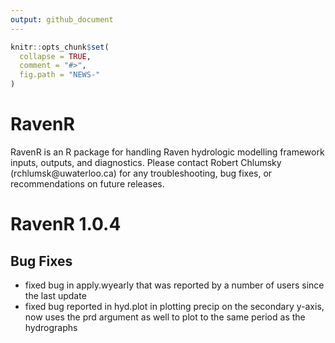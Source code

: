 ```yaml
---
output: github_document
---
```


<!-- NEWS.md is generated from NEWS.Rmd. Please edit that file -->

```r
knitr::opts_chunk$set(
  collapse = TRUE,
  comment = "#>",
  fig.path = "NEWS-"
)
```

# RavenR

RavenR is an R package for handling Raven hydrologic modelling framework inputs, outputs, and diagnostics. Please contact Robert Chlumsky (rchlumsk@uwaterloo.ca) for any troubleshooting, bug fixes, or recommendations on future releases.

# RavenR 1.0.4

## Bug Fixes

* fixed bug in apply.wyearly that was reported by a number of users since the last update
* fixed bug reported in hyd.plot in plotting precip on the secondary y-axis, now uses the prd argument as well to plot to the same period as the hydrographs
